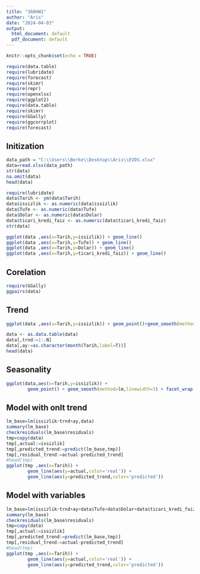 ---
title: "360HW1"
author: "Aris"
date: "2024-04-03"
output:
  html_document: default
  pdf_document: default
---

```{r setup, include=FALSE}
knitr::opts_chunk$set(echo = TRUE)
```
```{r}
require(data.table)
require(lubridate)
require(forecast)
require(skimr)
require(repr)
require(openxlsx) 
require(ggplot2)
require(data.table)
require(skimr)
require(GGally)
require(ggcorrplot)
require(forecast)
```
## Initization
```{r}
data_path = "C:\\Users\\Berke\\Desktop\\Aris\\EVDS.xlsx"
data=read.xlsx(data_path)
str(data)
na.omit(data)
head(data)
```

```{r}
require(lubridate)
data$Tarih <- ym(data$Tarih)
data$issizlik <- as.numeric(data$issizlik)
data$Tufe <- as.numeric(data$Tufe)
data$Dolar <- as.numeric(data$Dolar)
data$ticari_kredi_faiz <- as.numeric(data$ticari_kredi_faiz)
str(data)
```

```{r}
ggplot(data ,aes(x=Tarih,y=issizlik)) + geom_line()
ggplot(data ,aes(x=Tarih,y=Tufe)) + geom_line()
ggplot(data ,aes(x=Tarih,y=Dolar)) + geom_line()
ggplot(data ,aes(x=Tarih,y=ticari_kredi_faiz)) + geom_line()
```
## Corelation

```{r}
require(GGally)
ggpairs(data)
```

## Trend
```{r}
ggplot(data ,aes(x=Tarih,y=issizlik)) + geom_point()+geom_smooth(method='lm')
```
```{r}
data <- as.data.table(data)
data[,trnd:=1:.N]
data[,ay:=as.character(month(Tarih,label=T))]
head(data)
```
## Seasonality
```{r}
ggplot(data,aes(x=Tarih,y=issizlik)) +
        geom_point() + geom_smooth(method=lm,linewidth=3) + facet_wrap(~ay)
```
## Model with onlt trend
```{r}
lm_base=lm(issizlik~trnd+ay,data)
summary(lm_base)
checkresiduals(lm_base$residuals)
tmp=copy(data)
tmp[,actual:=issizlik]
tmp[,predicted_trend:=predict(lm_base,tmp)]
tmp[,residual_trend:=actual-predicted_trend]
#head(tmp)
ggplot(tmp ,aes(x=Tarih)) +
        geom_line(aes(y=actual,color='real')) + 
        geom_line(aes(y=predicted_trend,color='predicted'))
```

## Model with variables
```{r}
lm_base=lm(issizlik~trnd+ay+data$Tufe+data$Dolar+data$ticari_kredi_faiz,data)
summary(lm_base)
checkresiduals(lm_base$residuals)
tmp=copy(data)
tmp[,actual:=issizlik]
tmp[,predicted_trend:=predict(lm_base,tmp)]
tmp[,residual_trend:=actual-predicted_trend]
#head(tmp)
ggplot(tmp ,aes(x=Tarih)) +
        geom_line(aes(y=actual,color='real')) + 
        geom_line(aes(y=predicted_trend,color='predicted'))
```
